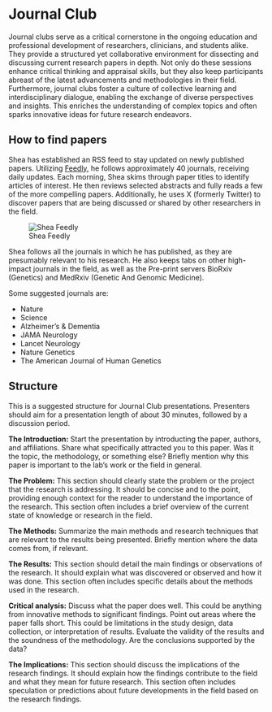 # Journal Club {.unnumbered}
Journal clubs serve as a critical cornerstone in the ongoing education and professional development of researchers, clinicians, and students alike. They provide a structured yet collaborative environment for dissecting and discussing current research papers in depth. Not only do these sessions enhance critical thinking and appraisal skills, but they also keep participants abreast of the latest advancements and methodologies in their field. Furthermore, journal clubs foster a culture of collective learning and interdisciplinary dialogue, enabling the exchange of diverse perspectives and insights. This enriches the understanding of complex topics and often sparks innovative ideas for future research endeavors.

## How to find papers
Shea has established an RSS feed to stay updated on newly published papers. Utilizing [Feedly](https://feedly.com/), he follows approximately 40 journals, receiving daily updates. Each morning, Shea skims through paper titles to identify articles of interest. He then reviews selected abstracts and fully reads a few of the more compelling papers. Additionally, he uses  X (formerly Twitter) to discover papers that are being discussed or shared by other researchers in the field.

![Shea Feedly ](../images/feedly.png)

Shea follows all the journals in which he has published, as they are presumably relevant to his research. He also keeps tabs on other high-impact journals in the field, as well as the Pre-print servers BioRxiv (Genetics) and MedRxiv (Genetic And Genomic Medicine).

Some suggested journals are: 

- Nature
- Science 
- Alzheimer's & Dementia
- JAMA Neurology 
- Lancet Neurology 
- Nature Genetics 
- The American Journal of Human Genetics

## Structure 
This is a suggested structure for Journal Club presentations. Presenters should aim for a presentation length of about 30 minutes, followed by a discussion period.

**The Introduction:** Start the presentation by introducting the paper, authors, and affiliations. Share what specifically attracted you to this paper. Was it the topic, the methodology, or something else? Briefly mention why this paper is important to the lab's work or the field in general.

**The Problem:** This section should clearly state the problem or the project that the research is addressing. It should be concise and to the point, providing enough context for the reader to understand the importance of the research. This section often includes a brief overview of the current state of knowledge or research in the field.

**The Methods:** Summarize the main methods and research techniques that are relevant to the results being presented. Briefly mention where the data comes from, if relevant.

**The Results:** This section should detail the main findings or observations of the research. It should explain what was discovered or observed and how it was done. This section often includes specific details about the methods used in the research.

**Critical analysis:** Discuss what the paper does well. This could be anything from innovative methods to significant findings. Point out areas where the paper falls short. This could be limitations in the study design, data collection, or interpretation of results. Evaluate the validity of the results and the soundness of the methodology. Are the conclusions supported by the data?

**The Implications:** This section should discuss the implications of the research findings. It should explain how the findings contribute to the field and what they mean for future research. This section often includes speculation or predictions about future developments in the field based on the research findings.

